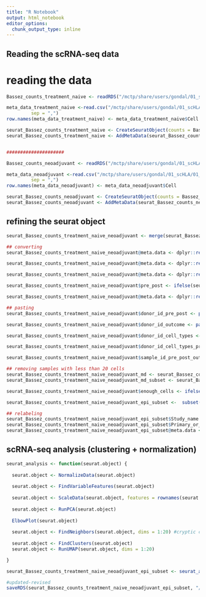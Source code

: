 ```yaml
---
title: "R Notebook"
output: html_notebook
editor_options: 
  chunk_output_type: inline
---
```



## Reading the scRNA-seq data

# reading the data
```r

Bassez_counts_treatment_naive <- readRDS("/mctp/share/users/gondal/01_scHLA/01_input/breast_Bassez/1863-counts_cells_cohort1.rds")

meta_data_treatment_naive <-read.csv("/mctp/share/users/gondal/01_scHLA/01_input/breast_Bassez/1872-BIOKEY_metaData_cohort1_web.csv", 
         sep = ",")
row.names(meta_data_treatment_naive) <- meta_data_treatment_naive$Cell

seurat_Bassez_counts_treatment_naive <- CreateSeuratObject(counts = Bassez_counts_treatment_naive)
seurat_Bassez_counts_treatment_naive <- AddMetaData(seurat_Bassez_counts_treatment_naive, meta_data_treatment_naive)


#####################

Bassez_counts_neoadjuvant <- readRDS("/mctp/share/users/gondal/01_scHLA/01_input/breast_Bassez/1867-counts_cells_cohort2.rds")

meta_data_neoadjuvant <-read.csv("/mctp/share/users/gondal/01_scHLA/01_input/breast_Bassez/1871-BIOKEY_metaData_cohort2_web.csv", 
         sep = ",")
row.names(meta_data_neoadjuvant) <- meta_data_neoadjuvant$Cell

seurat_Bassez_counts_neoadjuvant <- CreateSeuratObject(counts = Bassez_counts_neoadjuvant)
seurat_Bassez_counts_neoadjuvant <- AddMetaData(seurat_Bassez_counts_neoadjuvant, meta_data_neoadjuvant)


```

## refining the seurat object
```r

seurat_Bassez_counts_treatment_naive_neoadjuvant <- merge(seurat_Bassez_counts_treatment_naive, seurat_Bassez_counts_neoadjuvant)

## converting
seurat_Bassez_counts_treatment_naive_neoadjuvant@meta.data <- dplyr::rename(seurat_Bassez_counts_treatment_naive_neoadjuvant@meta.data , c(cell_types = cellType) )

seurat_Bassez_counts_treatment_naive_neoadjuvant@meta.data <- dplyr::rename(seurat_Bassez_counts_treatment_naive_neoadjuvant@meta.data , c(outcome = expansion) )

seurat_Bassez_counts_treatment_naive_neoadjuvant@meta.data <- dplyr::rename(seurat_Bassez_counts_treatment_naive_neoadjuvant@meta.data , c(donor_id = patient_id) )

seurat_Bassez_counts_treatment_naive_neoadjuvant$pre_post <- ifelse(seurat_Bassez_counts_treatment_naive_neoadjuvant$timepoint == "Pre", "Pre", "Post")

seurat_Bassez_counts_treatment_naive_neoadjuvant@meta.data <- dplyr::rename(seurat_Bassez_counts_treatment_naive_neoadjuvant@meta.data , c(cell_id = Cell) )

## pasting
seurat_Bassez_counts_treatment_naive_neoadjuvant$donor_id_pre_post <- paste0(seurat_Bassez_counts_treatment_naive_neoadjuvant$donor_id, "_", seurat_Bassez_counts_treatment_naive_neoadjuvant$pre_post)

seurat_Bassez_counts_treatment_naive_neoadjuvant$donor_id_outcome <- paste0(seurat_Bassez_counts_treatment_naive_neoadjuvant$donor_id, "_", seurat_Bassez_counts_treatment_naive_neoadjuvant$outcome)

seurat_Bassez_counts_treatment_naive_neoadjuvant$donor_id_cell_types <- paste0(seurat_Bassez_counts_treatment_naive_neoadjuvant$donor_id, "_", seurat_Bassez_counts_treatment_naive_neoadjuvant$cell_types)

seurat_Bassez_counts_treatment_naive_neoadjuvant$donor_id_cell_types_pre_post <- paste0(seurat_Bassez_counts_treatment_naive_neoadjuvant$donor_id_cell_types, "_", seurat_Bassez_counts_treatment_naive_neoadjuvant$pre_post)

seurat_Bassez_counts_treatment_naive_neoadjuvant$sample_id_pre_post_outcome <- paste0(seurat_Bassez_counts_treatment_naive_neoadjuvant$donor_id_pre_post, "_", seurat_Bassez_counts_treatment_naive_neoadjuvant$outcome )

## removing samples with less than 20 cells
seurat_Bassez_counts_treatment_naive_neoadjuvant_md <- seurat_Bassez_counts_treatment_naive_neoadjuvant@meta.data
seurat_Bassez_counts_treatment_naive_neoadjuvant_md_subset <- seurat_Bassez_counts_treatment_naive_neoadjuvant_md[seurat_Bassez_counts_treatment_naive_neoadjuvant_md$donor_id_cell_types_pre_post %in% names(which(table(seurat_Bassez_counts_treatment_naive_neoadjuvant_md$donor_id_cell_types_pre_post) > 20)), ]

seurat_Bassez_counts_treatment_naive_neoadjuvant$enough_cells <- ifelse(seurat_Bassez_counts_treatment_naive_neoadjuvant$donor_id_cell_types_pre_post %in% seurat_Bassez_counts_treatment_naive_neoadjuvant_md_subset$donor_id_cell_types_pre_post, "enough", "not_enough")

seurat_Bassez_counts_treatment_naive_neoadjuvant_epi_subset <-  subset(x = seurat_Bassez_counts_treatment_naive_neoadjuvant, subset = enough_cells == "enough")

## relabeling
seurat_Bassez_counts_treatment_naive_neoadjuvant_epi_subset$Study_name <- "Bassez"
seurat_Bassez_counts_treatment_naive_neoadjuvant_epi_subset$Primary_or_met <- "Primary"
seurat_Bassez_counts_treatment_naive_neoadjuvant_epi_subset@meta.data <- dplyr::rename(seurat_Bassez_counts_treatment_naive_neoadjuvant_epi_subset@meta.data , c(Cancer_type = BC_type) )


```

## scRNA-seq analysis (clustering + normalization)
```r
seurat_analysis <- function(seurat.object) {
  
  seurat.object <- NormalizeData(seurat.object)
  
  seurat.object <- FindVariableFeatures(seurat.object)
  
  seurat.object <- ScaleData(seurat.object, features = rownames(seurat.object))
  
  seurat.object <- RunPCA(seurat.object)
  
  ElbowPlot(seurat.object)
  
  seurat.object <- FindNeighbors(seurat.object, dims = 1:20) #cryptic cluster with 10
  
  seurat.object <- FindClusters(seurat.object)
  seurat.object <- RunUMAP(seurat.object, dims = 1:20)

}

seurat_Bassez_counts_treatment_naive_neoadjuvant_epi_subset <- seurat_analysis(seurat_Bassez_counts_treatment_naive_neoadjuvant_epi_subset)

#updated-revised
saveRDS(seurat_Bassez_counts_treatment_naive_neoadjuvant_epi_subset, "/mctp/share/users/gondal/01_scHLA/03_output/breast_bassez/version_09_05_05_24/seurat_Bassez_counts_treatment_naive_neoadjuvant_epi_subset_revised.RDS")

```


